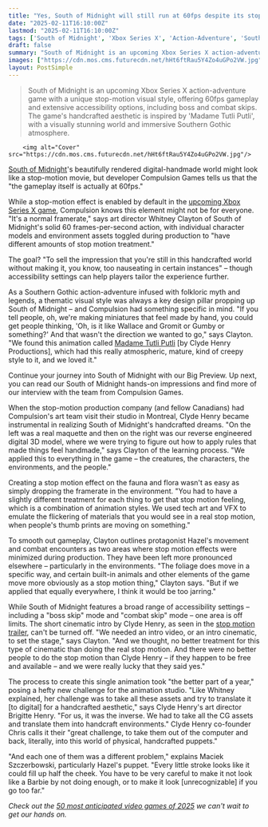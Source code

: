 ```yaml
---
title: "Yes, South of Midnight will still run at 60fps despite its stop motion animation: 'you're still in this crafted world without making it, you know, too nauseating'"
date: "2025-02-11T16:10:00Z"
lastmod: "2025-02-11T16:10:00Z"
tags: ['South of Midnight', 'Xbox Series X', 'Action-Adventure', 'Southern Gothic']
draft: false
summary: "South of Midnight is an upcoming Xbox Series X action-adventure game with a unique stop-motion visual style,  offering 60fps gameplay and extensive accessibility options, including boss and combat skips.  The game's handcrafted aesthetic is inspired by 'Madame Tutli Putli',  with a visually stunning world and immersive Southern Gothic atmosphere."
images: ["https://cdn.mos.cms.futurecdn.net/hHt6ftRau5Y4Zo4uGPo2VW.jpg"]
layout: PostSimple
---
```

> South of Midnight is an upcoming Xbox Series X action-adventure game with a unique stop-motion visual style,  offering 60fps gameplay and extensive accessibility options, including boss and combat skips.  The game's handcrafted aesthetic is inspired by 'Madame Tutli Putli',  with a visually stunning world and immersive Southern Gothic atmosphere.


        <img alt="Cover" src="https://cdn.mos.cms.futurecdn.net/hHt6ftRau5Y4Zo4uGPo2VW.jpg"/>
        
[South of Midnight](https://www.gamesradar.com/south-of-midnight-guide/)'s beautifully rendered digital-handmade world might look like a stop-motion movie, but developer Compulsion Games tells us that the "the gameplay itself is actually at 60fps."

While a stop-motion effect is enabled by default in the [upcoming Xbox Series X game](https://www.gamesradar.com/upcoming-xbox-series-x-games/), Compulsion knows this element might not be for everyone. "It's a normal framerate," says art director Whitney Clayton of South of Midnight's solid 60 frames-per-second action, with individual character models and environment assets toggled during production to "have different amounts of stop motion treatment."

The goal? "To sell the impression that you're still in this handcrafted world without making it, you know, too nauseating in certain instances" – though accessibility settings can help players tailor the experience further.

As a Southern Gothic action-adventure infused with folkloric myth and legends, a thematic visual style was always a key design pillar propping up South of Midnight – and Compulsion had something specific in mind. "If you tell people, oh, we're making miniatures that feel made by hand, you could get people thinking, 'Oh, is it like Wallace and Gromit or Gumby or something?' And that wasn't the direction we wanted to go," says Clayton. "We found this animation called [Madame Tutli Putli](https://www.youtube.com/watch?v=MG0g-xLxLgA) [by Clyde Henry Productions], which had this really atmospheric, mature, kind of creepy style to it, and we loved it."



Continue your journey into South of Midnight with our Big Preview. Up next, you can read our South of Midnight hands-on impressions and find more of our interview with the team from Compulsion Games.

When the stop-motion production company (and fellow Canadians) had Compulsion's art team visit their studio in Montreal, Clyde Henry became instrumental in realizing South of Midnight's handcrafted dreams. "On the left was a real maquette and then on the right was our reverse engineered digital 3D model, where we were trying to figure out how to apply rules that made things feel handmade," says Clayton of the learning process. "We applied this to everything in the game – the creatures, the characters, the environments, and the people."

Creating a stop motion effect on the fauna and flora wasn't as easy as simply dropping the framerate in the environment. "You had to have a slightly different treatment for each thing to get that stop motion feeling, which is a combination of animation styles. We used tech art and VFX to emulate the flickering of materials that you would see in a real stop motion, when people's thumb prints are moving on something."

To smooth out gameplay, Clayton outlines protagonist Hazel's movement and combat encounters as two areas where stop motion effects were minimized during production. They have been left more pronounced elsewhere – particularly in the environments. "The foliage does move in a specific way, and certain built-in animals and other elements of the game move more obviously as a stop motion thing," Clayton says. "But if we applied that equally everywhere, I think it would be too jarring."



While South of Midnight features a broad range of accessibility settings – including a "boss skip" mode and "combat skip" mode – one area is off limits. The short cinematic intro by Clyde Henry, as seen in the [stop motion trailer](https://www.youtube.com/watch?v=0up7TZzHgGo), can't be turned off. "We needed an intro video, or an intro cinematic, to set the stage," says Clayton. "And we thought, no better treatment for this type of cinematic than doing the real stop motion. And there were no better people to do the stop motion than Clyde Henry – if they happen to be free and available – and we were really lucky that they said yes."

The process to create this single animation took "the better part of a year," posing a hefty new challenge for the animation studio. "Like Whitney explained, her challenge was to take all these assets and try to translate it [to digital] for a handcrafted aesthetic," says Clyde Henry's art director Brigitte Henry. "For us, it was the inverse. We had to take all the CG assets and translate them into handcraft environments." Clyde Henry co-founder Chris calls it their "great challenge, to take them out of the computer and back, literally, into this world of physical, handcrafted puppets."

"And each one of them was a different problem," explains Maciek Szczerbowski, particularly Hazel's puppet. "Every little stroke looks like it could fill up half the cheek. You have to be very careful to make it not look like a Barbie by not doing enough, or to make it look [unrecognizable] if you go too far."

*Check out the *[<em>50 most anticipated video games of 2025</em>](https://www.gamesradar.com/games/big-in-2025-the-50-most-anticipated-upcoming-games-of-the-year/)* we can't wait to get our hands on.*
        